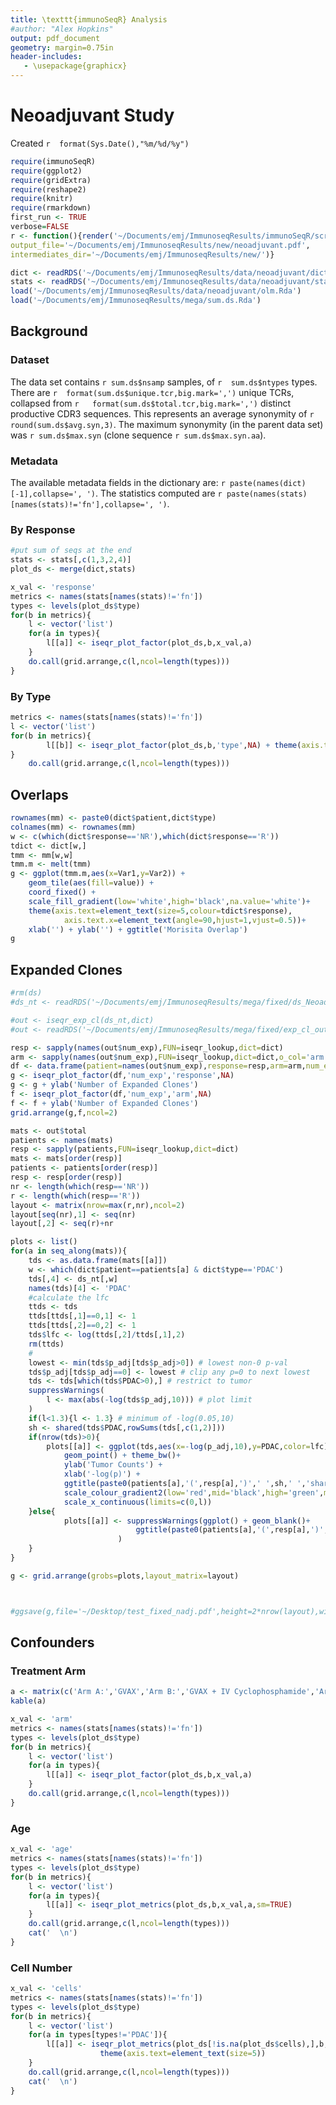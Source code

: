 ```yaml
---
title: \texttt{immunoSeqR} Analysis
#author: "Alex Hopkins"
output: pdf_document
geometry: margin=0.75in
header-includes:
   - \usepackage{graphicx}
---
```

# Neoadjuvant Study
Created `r  format(Sys.Date(),"%m/%d/%y")`

```r
require(immunoSeqR)
require(ggplot2)
require(gridExtra)
require(reshape2)
require(knitr)
require(rmarkdown)
first_run <- TRUE
verbose=FALSE
r <- function(){render('~/Documents/emj/ImmunoseqResults/immunoSeqR/scripts/rmd/neoadjuvant.Rmd',
output_file='~/Documents/emj/ImmunoseqResults/new/neoadjuvant.pdf',
intermediates_dir='~/Documents/emj/ImmunoseqResults/new/')}
```
```r
dict <- readRDS('~/Documents/emj/ImmunoseqResults/data/neoadjuvant/dict.Rds')
stats <- readRDS('~/Documents/emj/ImmunoseqResults/data/neoadjuvant/stats.Rds')
load('~/Documents/emj/ImmunoseqResults/data/neoadjuvant/olm.Rda')
load('~/Documents/emj/ImmunoseqResults/mega/sum.ds.Rda')
```

## Background
\includegraphics[width=\textwidth]{/home/ahopkins/Documents/emj/figures/J0810_timeline.pdf}

### Dataset

The data set contains `r sum.ds$nsamp` samples, of `r  sum.ds$ntypes` types. 
There are `r  format(sum.ds$unique.tcr,big.mark=',')` unique TCRs, collapsed from `r  
format(sum.ds$total.tcr,big.mark=',')` distinct productive CDR3 sequences. This represents an 
average synonymity of `r  round(sum.ds$avg.syn,3)`. The maximum synonymity (in the parent data 
set) was `r sum.ds$max.syn` (clone sequence `r sum.ds$max.syn.aa `).\par

### Metadata  
The available metadata fields in the dictionary are: `r paste(names(dict)[-1],collapse=', ')`. The statistics computed are `r paste(names(stats)[names(stats)!='fn'],collapse=', ')`.

\clearpage


### By Response

```r
#put sum of seqs at the end
stats <- stats[,c(1,3,2,4)]
plot_ds <- merge(dict,stats)
```
```r
x_val <- 'response'
metrics <- names(stats[names(stats)!='fn'])
types <- levels(plot_ds$type)
for(b in metrics){
	l <- vector('list')
	for(a in types){
	    l[[a]] <- iseqr_plot_factor(plot_ds,b,x_val,a)
	}
	do.call(grid.arrange,c(l,ncol=length(types)))
}
```
\clearpage

### By Type
```r
metrics <- names(stats[names(stats)!='fn'])
l <- vector('list')
for(b in metrics){
        l[[b]] <- iseqr_plot_factor(plot_ds,b,'type',NA) + theme(axis.text=element_text(size=5))
}
    do.call(grid.arrange,c(l,ncol=length(types)))

```
\clearpage

## Overlaps

```r
rownames(mm) <- paste0(dict$patient,dict$type)
colnames(mm) <- rownames(mm)
w <- c(which(dict$response=='NR'),which(dict$response=='R'))
tdict <- dict[w,]
tmm <- mm[w,w]
tmm.m <- melt(tmm)
g <- ggplot(tmm.m,aes(x=Var1,y=Var2)) +
    geom_tile(aes(fill=value)) +
    coord_fixed() +
    scale_fill_gradient(low='white',high='black',na.value='white')+
    theme(axis.text=element_text(size=5,colour=tdict$response),
            axis.text.x=element_text(angle=90,hjust=1,vjust=0.5))+
    xlab('') + ylab('') + ggtitle('Morisita Overlap')
g
```
\clearpage


## Expanded Clones
```r
#rm(ds)
#ds_nt <- readRDS('~/Documents/emj/ImmunoseqResults/mega/fixed/ds_Neoadjuvant_fixed.Rds')
```
```r
#out <- iseqr_exp_cl(ds_nt,dict)
#out <- readRDS('~/Documents/emj/ImmunoseqResults/mega/fixed/exp_cl_out_nadj.Rds')
```
```r
resp <- sapply(names(out$num_exp),FUN=iseqr_lookup,dict=dict)
arm <- sapply(names(out$num_exp),FUN=iseqr_lookup,dict=dict,o_col='arm')
df <- data.frame(patient=names(out$num_exp),response=resp,arm=arm,num_exp=out$num_exp)
g <- iseqr_plot_factor(df,'num_exp','response',NA)
g <- g + ylab('Number of Expanded Clones')
f <- iseqr_plot_factor(df,'num_exp','arm',NA)
f <- f + ylab('Number of Expanded Clones')
grid.arrange(g,f,ncol=2)

```

\clearpage

```r
mats <- out$total
patients <- names(mats)
resp <- sapply(patients,FUN=iseqr_lookup,dict=dict)
mats <- mats[order(resp)]
patients <- patients[order(resp)]
resp <- resp[order(resp)]
nr <- length(which(resp=='NR'))
r <- length(which(resp=='R'))
layout <- matrix(nrow=max(r,nr),ncol=2)
layout[seq(nr),1] <- seq(nr)
layout[,2] <- seq(r)+nr

plots <- list()
for(a in seq_along(mats)){
    tds <- as.data.frame(mats[[a]])
    w <- which(dict$patient==patients[a] & dict$type=='PDAC')
    tds[,4] <- ds_nt[,w]
    names(tds)[4] <- 'PDAC'
    #calculate the lfc
    ttds <- tds
    ttds[ttds[,1]==0,1] <- 1
    ttds[ttds[,2]==0,2] <- 1
    tds$lfc <- log(ttds[,2]/ttds[,1],2)
    rm(ttds)
    #
    lowest <- min(tds$p_adj[tds$p_adj>0]) # lowest non-0 p-val
    tds$p_adj[tds$p_adj==0] <- lowest # clip any p=0 to next lowest
    tds <- tds[which(tds$PDAC>0),] # restrict to tumor
    suppressWarnings(
        l <- max(abs(-log(tds$p_adj,10))) # plot limit
    )
    if(l<1.3){l <- 1.3} # minimum of -log(0.05,10)
    sh <- shared(tds$PDAC,rowSums(tds[,c(1,2)]))
    if(nrow(tds)>0){
        plots[[a]] <- ggplot(tds,aes(x=-log(p_adj,10),y=PDAC,color=lfc)) +
            geom_point() + theme_bw()+
            ylab('Tumor Counts') +
            xlab('-log(p)') +
            ggtitle(paste0(patients[a],'(',resp[a],')',' ',sh,' ','shared')) +
            scale_colour_gradient2(low='red',mid='black',high='green',midpoint=0)+
            scale_x_continuous(limits=c(0,l))
    }else{
            plots[[a]] <- suppressWarnings(ggplot() + geom_blank()+
                            ggtitle(paste0(patients[a],'(',resp[a],')',' ',sh,' ','shared'))
                        )
    }
}

g <- grid.arrange(grobs=plots,layout_matrix=layout)



#ggsave(g,file='~/Desktop/test_fixed_nadj.pdf',height=2*nrow(layout),width=8)
```

\clearpage

## Confounders

### Treatment Arm
```r
a <- matrix(c('Arm A:','GVAX','Arm B:','GVAX + IV Cyclophosphamide','Arm C:','GVAX + Oral Cyclophosphamide'),ncol=2,byrow=2)
kable(a) 
```
```r
x_val <- 'arm'
metrics <- names(stats[names(stats)!='fn'])
types <- levels(plot_ds$type)
for(b in metrics){
    l <- vector('list')
    for(a in types){
        l[[a]] <- iseqr_plot_factor(plot_ds,b,x_val,a)
    }
    do.call(grid.arrange,c(l,ncol=length(types)))
}
```
\clearpage

### Age

```r
x_val <- 'age'
metrics <- names(stats[names(stats)!='fn'])
types <- levels(plot_ds$type)
for(b in metrics){
    l <- vector('list')
    for(a in types){
        l[[a]] <- iseqr_plot_metrics(plot_ds,b,x_val,a,sm=TRUE)
    }
    do.call(grid.arrange,c(l,ncol=length(types)))
	cat('  \n')
}
```
\clearpage

### Cell Number

```r
x_val <- 'cells'
metrics <- names(stats[names(stats)!='fn'])
types <- levels(plot_ds$type)
for(b in metrics){
    l <- vector('list')
    for(a in types[types!='PDAC']){
        l[[a]] <- iseqr_plot_metrics(plot_ds[!is.na(plot_ds$cells),],b,x_val,a) + 
					theme(axis.text=element_text(size=5))
    }
    do.call(grid.arrange,c(l,ncol=length(types)))  
	cat('  \n')
}
```
